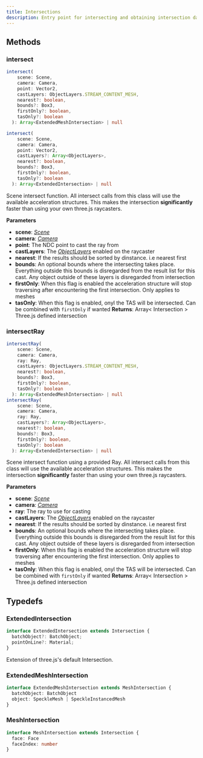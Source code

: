 ```yaml
---
title: Intersections
description: Entry point for intersecting and obtaining intersection data from the scene. Accessible from [_SpeckleRenderer_](/dev/viewer/speckle-renderer-api)
---
```



## Methods

### intersect

```typescript
intersect(
    scene: Scene,
    camera: Camera,
    point: Vector2,
    castLayers: ObjectLayers.STREAM_CONTENT_MESH,
    nearest?: boolean,
    bounds?: Box3,
    firstOnly?: boolean,
    tasOnly?: boolean
  ): Array<ExtendedMeshIntersection> | null

intersect(
    scene: Scene,
    camera: Camera,
    point: Vector2,
    castLayers?: Array<ObjectLayers>,
    nearest?: boolean,
    bounds?: Box3,
    firstOnly?: boolean,
    tasOnly?: boolean
  ): Array<ExtendedIntersection> | null
```

Scene intersect function.
<Tip>
All intersect calls from this class will use the available acceleration structures. This makes the intersection **significantly** faster than using your own three.js raycasters.
</Tip>

**Parameters**

- **scene**: [_Scene_](https://threejs.org/docs/index.html?q=scene#api/en/scenes/Scene)
- **camera**: [_Camera_](https://threejs.org/docs/index.html?q=camera#api/en/cameras/Camera)
- **point**: The NDC point to cast the ray from
- **castLayers**: The [_ObjectLayers_](/viewer/viewer-api.md#objectlayers) enabled on the raycaster 
- **nearest**: If the results should be sorted by dinstance. i.e nearest first
- **bounds**: An optional bounds where the intersecting takes place. Everything outside this bounds is disregarded from the result list
for this cast. Any object outside of these layers is disregarded from intersection
- **firstOnly**: When this flag is enabled the acceleration structure will stop traversing after encountering the first intersection. Only applies to meshes
- **tasOnly**: When this flag is enabled, onyl the TAS will be intersected. Can be combined with `firstOnly` if wanted
**Returns**: Array< Intersection > Three.js defined intersection

### intersectRay

```typescript
intersectRay(
    scene: Scene,
    camera: Camera,
    ray: Ray,
    castLayers: ObjectLayers.STREAM_CONTENT_MESH,
    nearest?: boolean,
    bounds?: Box3,
    firstOnly?: boolean,
    tasOnly?: boolean
  ): Array<ExtendedMeshIntersection> | null
intersectRay(
    scene: Scene,
    camera: Camera,
    ray: Ray,
    castLayers?: Array<ObjectLayers>,
    nearest?: boolean,
    bounds?: Box3,
    firstOnly?: boolean,
    tasOnly?: boolean
  ): Array<ExtendedIntersection> | null
```

Scene intersect function using a provided Ray.
<Tip>
All intersect calls from this class will use the available acceleration structures. This makes the intersection **significantly** faster than using your own three.js raycasters.
</Tip>

**Parameters**

- **scene**: [_Scene_](https://threejs.org/docs/index.html?q=scene#api/en/scenes/Scene)
- **camera**: [_Camera_](https://threejs.org/docs/index.html?q=camera#api/en/cameras/Camera)
- **ray**: The ray to use for casting
- **castLayers**: The [_ObjectLayers_](/viewer/viewer-api.md#objectlayers) enabled on the raycaster 
- **nearest**: If the results should be sorted by dinstance. i.e nearest first
- **bounds**: An optional bounds where the intersecting takes place. Everything outside this bounds is disregarded from the result list
for this cast. Any object outside of these layers is disregarded from intersection
- **firstOnly**: When this flag is enabled the acceleration structure will stop traversing after encountering the first intersection. Only applies to meshes
- **tasOnly**: When this flag is enabled, onyl the TAS will be intersected. Can be combined with `firstOnly` if wanted
**Returns**: Array< Intersection > Three.js defined intersection

## Typedefs

### ExtendedIntersection

```typescript
interface ExtendedIntersection extends Intersection {
  batchObject?: BatchObject;
  pointOnLine?: Material;
}
```

Extension of three.js's default Intersection.

### ExtendedMeshIntersection

```typescript
interface ExtendedMeshIntersection extends MeshIntersection {
  batchObject: BatchObject
  object: SpeckleMesh | SpeckleInstancedMesh
}
```

### MeshIntersection

```typescript
interface MeshIntersection extends Intersection {
  face: Face
  faceIndex: number
}
```

